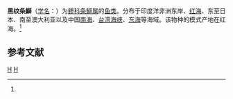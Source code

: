{{Speciesbox
| genus = Zonichthys
| species = nigrofasciata
| authority = (Ruppell, 1828)<ref name='id7339'>{{cite web| url =http://www.bioinfo.cn/db05/BjdwSpecies.php?action=view&id=7339| title =黑纹条鰤| work =《中国动物物种编目数据库》| publisher =中国科学院微生物研究所| author =中国科学院动物研究所| accessdate =2009-04-16| deadurl =yes| archiveurl =https://web.archive.org/web/20160305073939/http://www.bioinfo.cn/db05/BjdwSpecies.php?action=view&id=7339| archivedate =2016-03-05}}</ref>
}}

'''黑纹条鰤'''（[[学名|学名]]：{{lang|la|''Zonichthys nigrofasciata''}}）为[[鲹科|鲹科]][[条鰤属|条鰤属]]的[[鱼类|鱼类]]。分布于印度洋非洲东岸、[[红海|红海]]、东至日本、南至澳大利亚以及中国[[南海|南海]]、[[台湾海峡|台湾海峡]]、[[东海|东海]]等海域。该物种的模式产地在红海。<ref name='id7339'/>

== 参考文献 ==
{{reflist}}

{{taxonbar}}

[[Category:条鰤属|H]]
[[Category:1828年描述的鱼类|H]]


{{鱸形目小作品}}